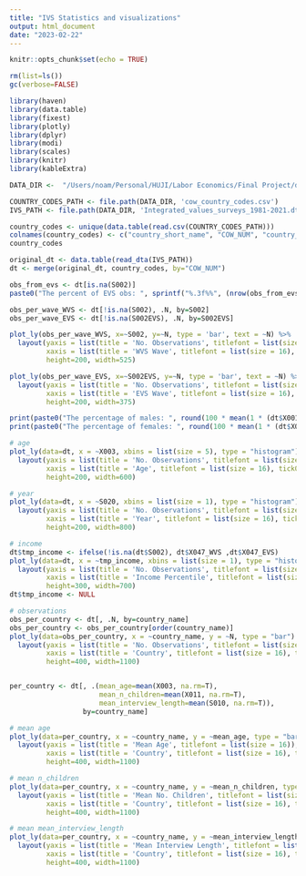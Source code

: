 ```yaml
---
title: "IVS Statistics and visualizations"
output: html_document
date: "2023-02-22"
---
```


```r
knitr::opts_chunk$set(echo = TRUE)

rm(list=ls())
gc(verbose=FALSE)
```

```r
library(haven)
library(data.table)
library(fixest)
library(plotly)
library(dplyr)
library(modi)
library(scales)
library(knitr)
library(kableExtra)

DATA_DIR <-  "/Users/noam/Personal/HUJI/Labor Economics/Final Project/data"

COUNTRY_CODES_PATH <- file.path(DATA_DIR, 'cow_country_codes.csv')
IVS_PATH <- file.path(DATA_DIR, 'Integrated_values_surveys_1981-2021.dta')

```

```r
country_codes <- unique(data.table(read.csv(COUNTRY_CODES_PATH)))
colnames(country_codes) <- c("country_short_name", "COW_NUM", "country_name")
country_codes
```


```r
original_dt <- data.table(read_dta(IVS_PATH))
dt <- merge(original_dt, country_codes, by="COW_NUM")
```

```r
obs_from_evs <- dt[is.na(S002)]
paste0("The percent of EVS obs: ", sprintf("%.3f%%", (nrow(obs_from_evs) / nrow(dt)) * 100))
```

```r
obs_per_wave_WVS <- dt[!is.na(S002), .N, by=S002]
obs_per_wave_EVS <- dt[!is.na(S002EVS), .N, by=S002EVS]

plot_ly(obs_per_wave_WVS, x=~S002, y=~N, type = 'bar', text = ~N) %>% 
  layout(yaxis = list(title = 'No. Observations', titlefont = list(size = 16)), 
         xaxis = list(title = 'WVS Wave', titlefont = list(size = 16), tick0 = 1, dtick = 1, tickangle=0),
         height=200, width=525)

plot_ly(obs_per_wave_EVS, x=~S002EVS, y=~N, type = 'bar', text = ~N) %>% 
  layout(yaxis = list(title = 'No. Observations', titlefont = list(size = 16)), 
         xaxis = list(title = 'EVS Wave', titlefont = list(size = 16), tick0 = 1, dtick = 1, tickangle=0),
         height=200, width=375)
```

```r
print(paste0("The percentage of males: ", round(100 * mean(1 * (dt$X001 == 1), na.rm = T), 3), "%."))
print(paste0("The percentage of females: ", round(100 * mean(1 * (dt$X001 == 2), na.rm = T), 3), "%."))
```


```r
# age
plot_ly(data=dt, x = ~X003, xbins = list(size = 5), type = "histogram") %>% 
  layout(yaxis = list(title = 'No. Observations', titlefont = list(size = 16)), 
         xaxis = list(title = 'Age', titlefont = list(size = 16), tick0 = 0, dtick = 5, tickangle=0),
         height=200, width=600)

# year
plot_ly(data=dt, x = ~S020, xbins = list(size = 1), type = "histogram") %>% 
  layout(yaxis = list(title = 'No. Observations', titlefont = list(size = 16)), 
         xaxis = list(title = 'Year', titlefont = list(size = 16), tick0 = 1981, dtick = 1, tickangle=90),
         height=200, width=800)

# income
dt$tmp_income <- ifelse(!is.na(dt$S002), dt$X047_WVS ,dt$X047_EVS)
plot_ly(data=dt, x = ~tmp_income, xbins = list(size = 1), type = "histogram") %>% 
  layout(yaxis = list(title = 'No. Observations', titlefont = list(size = 16)), 
         xaxis = list(title = 'Income Percentile', titlefont = list(size = 16), tick0 = 1, dtick = 1, tickangle=0),
         height=300, width=700)
dt$tmp_income <- NULL
```

```r
# observations
obs_per_country <- dt[, .N, by=country_name]
obs_per_country <- obs_per_country[order(country_name)]
plot_ly(data=obs_per_country, x = ~country_name, y = ~N, type = "bar") %>%
  layout(yaxis = list(title = 'No. Observations', titlefont = list(size = 16)),
         xaxis = list(title = 'Country', titlefont = list(size = 16), tickmode='linear'),
         height=400, width=1100)


per_country <- dt[, .(mean_age=mean(X003, na.rm=T),
                      mean_n_children=mean(X011, na.rm=T),
                      mean_interview_length=mean(S010, na.rm=T)),
                  by=country_name]

# mean age
plot_ly(data=per_country, x = ~country_name, y = ~mean_age, type = "bar") %>%
  layout(yaxis = list(title = 'Mean Age', titlefont = list(size = 16)),
         xaxis = list(title = 'Country', titlefont = list(size = 16), tickmode='linear'),
         height=400, width=1100)

# mean n_children
plot_ly(data=per_country, x = ~country_name, y = ~mean_n_children, type = "bar") %>%
  layout(yaxis = list(title = 'Mean No. Children', titlefont = list(size = 16)),
         xaxis = list(title = 'Country', titlefont = list(size = 16), tickmode='linear'),
         height=400, width=1100)

# mean mean_interview_length
plot_ly(data=per_country, x = ~country_name, y = ~mean_interview_length, type = "bar") %>%
  layout(yaxis = list(title = 'Mean Interview Length', titlefont = list(size = 16)),
         xaxis = list(title = 'Country', titlefont = list(size = 16), tickmode='linear'),
         height=400, width=1100)
```
